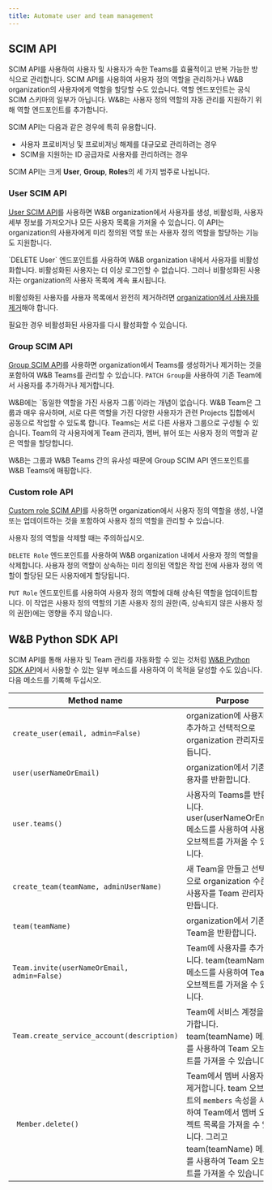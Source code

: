 ```yaml
---
title: Automate user and team management
---
```


## SCIM API

SCIM API를 사용하여 사용자 및 사용자가 속한 Teams를 효율적이고 반복 가능한 방식으로 관리합니다. SCIM API를 사용하여 사용자 정의 역할을 관리하거나 W&B organization의 사용자에게 역할을 할당할 수도 있습니다. 역할 엔드포인트는 공식 SCIM 스키마의 일부가 아닙니다. W&B는 사용자 정의 역할의 자동 관리를 지원하기 위해 역할 엔드포인트를 추가합니다.

SCIM API는 다음과 같은 경우에 특히 유용합니다.

* 사용자 프로비저닝 및 프로비저닝 해제를 대규모로 관리하려는 경우
* SCIM을 지원하는 ID 공급자로 사용자를 관리하려는 경우

SCIM API는 크게 **User**, **Group**, **Roles**의 세 가지 범주로 나뉩니다.

### User SCIM API

[User SCIM API](/ko/platform/hosting/iam/automate_iam/#user-scim-api)를 사용하면 W&B organization에서 사용자를 생성, 비활성화, 사용자 세부 정보를 가져오거나 모든 사용자 목록을 가져올 수 있습니다. 이 API는 organization의 사용자에게 미리 정의된 역할 또는 사용자 정의 역할을 할당하는 기능도 지원합니다.

<Note>
`DELETE User` 엔드포인트를 사용하여 W&B organization 내에서 사용자를 비활성화합니다. 비활성화된 사용자는 더 이상 로그인할 수 없습니다. 그러나 비활성화된 사용자는 organization의 사용자 목록에 계속 표시됩니다.

비활성화된 사용자를 사용자 목록에서 완전히 제거하려면 [organization에서 사용자를 제거](/ko/platform/hosting/iam/access-management/manage-organization/#remove-a-user)해야 합니다.

필요한 경우 비활성화된 사용자를 다시 활성화할 수 있습니다.
</Note>

### Group SCIM API

[Group SCIM API](/ko/platform/hosting/iam/automate_iam/#group-scim-api)를 사용하면 organization에서 Teams를 생성하거나 제거하는 것을 포함하여 W&B Teams를 관리할 수 있습니다. `PATCH Group`을 사용하여 기존 Team에서 사용자를 추가하거나 제거합니다.

<Note>
W&B에는 `동일한 역할을 가진 사용자 그룹`이라는 개념이 없습니다. W&B Team은 그룹과 매우 유사하며, 서로 다른 역할을 가진 다양한 사용자가 관련 Projects 집합에서 공동으로 작업할 수 있도록 합니다. Teams는 서로 다른 사용자 그룹으로 구성될 수 있습니다. Team의 각 사용자에게 Team 관리자, 멤버, 뷰어 또는 사용자 정의 역할과 같은 역할을 할당합니다.

W&B는 그룹과 W&B Teams 간의 유사성 때문에 Group SCIM API 엔드포인트를 W&B Teams에 매핑합니다.
</Note>

### Custom role API

[Custom role SCIM API](/ko/platform/hosting/iam/scim/#role-resource)를 사용하면 organization에서 사용자 정의 역할을 생성, 나열 또는 업데이트하는 것을 포함하여 사용자 정의 역할을 관리할 수 있습니다.

<Warning>
사용자 정의 역할을 삭제할 때는 주의하십시오.

`DELETE Role` 엔드포인트를 사용하여 W&B organization 내에서 사용자 정의 역할을 삭제합니다. 사용자 정의 역할이 상속하는 미리 정의된 역할은 작업 전에 사용자 정의 역할이 할당된 모든 사용자에게 할당됩니다.

`PUT Role` 엔드포인트를 사용하여 사용자 정의 역할에 대해 상속된 역할을 업데이트합니다. 이 작업은 사용자 정의 역할의 기존 사용자 정의 권한(즉, 상속되지 않은 사용자 정의 권한)에는 영향을 주지 않습니다.
</Warning>

## W&B Python SDK API

SCIM API를 통해 사용자 및 Team 관리를 자동화할 수 있는 것처럼 [W&B Python SDK API](/ko/models/ref/python/public-api/api)에서 사용할 수 있는 일부 메소드를 사용하여 이 목적을 달성할 수도 있습니다. 다음 메소드를 기록해 두십시오.

| Method name | Purpose |
|-------------|---------|
| `create_user(email, admin=False)` | organization에 사용자를 추가하고 선택적으로 organization 관리자로 만듭니다. |
| `user(userNameOrEmail)` | organization에서 기존 사용자를 반환합니다. |
| `user.teams()` | 사용자의 Teams를 반환합니다. user(userNameOrEmail) 메소드를 사용하여 사용자 오브젝트를 가져올 수 있습니다. |
| `create_team(teamName, adminUserName)` | 새 Team을 만들고 선택적으로 organization 수준의 사용자를 Team 관리자로 만듭니다. |
| `team(teamName)` | organization에서 기존 Team을 반환합니다. |
| `Team.invite(userNameOrEmail, admin=False)` | Team에 사용자를 추가합니다. team(teamName) 메소드를 사용하여 Team 오브젝트를 가져올 수 있습니다. |
| `Team.create_service_account(description)` | Team에 서비스 계정을 추가합니다. team(teamName) 메소드를 사용하여 Team 오브젝트를 가져올 수 있습니다. |
|` Member.delete()` | Team에서 멤버 사용자를 제거합니다. team 오브젝트의 `members` 속성을 사용하여 Team에서 멤버 오브젝트 목록을 가져올 수 있습니다. 그리고 team(teamName) 메소드를 사용하여 Team 오브젝트를 가져올 수 있습니다. |
